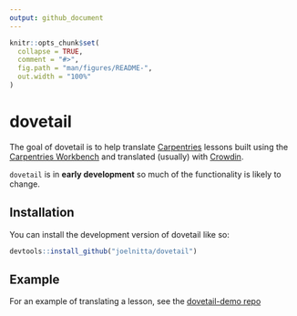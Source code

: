 ```yaml
---
output: github_document
---
```


<!-- README.md is generated from README.Rmd. Please edit that file -->

```r
knitr::opts_chunk$set(
  collapse = TRUE,
  comment = "#>",
  fig.path = "man/figures/README-",
  out.width = "100%"
)
```

# dovetail

<!-- badges: start -->
<!-- badges: end -->

The goal of dovetail is to help translate [Carpentries](https://carpentries.org/) lessons built using the [Carpentries Workbench](https://carpentries.github.io/sandpaper/) and translated (usually) with [Crowdin](https://crowdin.com/).

`dovetail` is in **early development** so much of the functionality is likely to change.

## Installation

You can install the development version of dovetail like so:

``` r
devtools::install_github("joelnitta/dovetail")
```

## Example

For an example of translating a lesson, see the [dovetail-demo repo](https://github.com/joelnitta/dovetail-demo)

